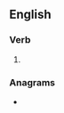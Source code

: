 {{also|départs}}
==English==

===Verb===
{{head|en|verb form}}

# {{en-third-person singular of|depart}}

===Anagrams===
* {{anagrams|en|drapest|drapets|petards}}